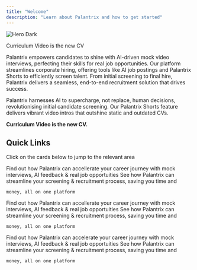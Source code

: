 ```yaml
---
title: "Welcome"
description: "Learn about Palantrix and how to get started"
---
```


<img
  className="hidden dark:block"
  src="/images/hero-dark.png"
  alt="Hero Dark"
/>

<Card title="Palantrix AI Platform" icon="sparkles" href="https://www.palantrix.com" img="/images/a030abf0-dc0b-4cc4-b54b-9143ebdee86d.jpg">
  Curriculum Video is the new CV
</Card>

Palantrix empowers candidates to shine with AI-driven mock video interviews, perfecting their skills for real job opportunities. Our platform streamlines corporate hiring, offering tools like AI job postings and Palantrix Shorts to efficiently screen talent. From initial screening to final hire, Palantrix delivers a seamless, end-to-end recruitment solution that drives success.

Palantrix harnesses AI to supercharge, not replace, human decisions, revolutionising initial candidate screening. Our Palantrix Shorts feature delivers vibrant video intros that outshine static and outdated CVs.

**Curriculum Video is the new CV.**

## Quick Links

Click on the cards below to jump to the relevant area

<CardGroup cols={2}>
  <Card title="Candidates" icon="screwdriver-wrench" href="/candidates">
    Find out how Palantrix can accellerate your career journey with mock interviews, AI feedback  & real job opportuities
  </Card>
  <Card title="Companies" icon="handshake" href="/companies">
    See how Palantrix can streamline your screening & recruitment process, saving you time and

    money, all on one platform
  </Card>
</CardGroup>

<CardGroup cols={2}>
  <Card title="Educators" icon="graduation-cap" href="/educators">
    Find out how Palantrix can accellerate your career journey with mock interviews, AI feedback  & real job opportuities
  </Card>
  <Card title="Plans" icon="rocket-launch" href="/plans">
    See how Palantrix can streamline your screening & recruitment process, saving you time and

    money, all on one platform
  </Card>
</CardGroup>

<CardGroup cols={2}>
  <Card title="Complaince" icon="file-doc" href="/compliance">
    Find out how Palantrix can accelerate your career journey with mock interviews, AI feedback  & real job opportuities
  </Card>
  <Card title="FAQ's" icon="messages-question" href="/faq">
    See how Palantrix can streamline your screening & recruitment process, saving you time and

    money, all on one platform
  </Card>
</CardGroup>